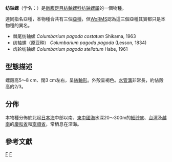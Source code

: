 {{Speciesbox
| taxon = Columbarium pagoda
| authority = (Lesson, 1834)
}}

'''纺轴螺'''（学名：{{lang|la|''Columbarium pagoda''}}）是[[新腹足目|新腹足目]][[紡軸螺科|紡軸螺科]]{{r|shelldoc_200118|Bouchet 2017}}[[纺轴螺属|纺轴螺属]]的一個物種{{r|shell_1336}}。

連同指名亞種，本物種合共有三個[[亞種|亞種]]，但[[WoRMS|WoRMS]]認為這三個亞種其實都只是本物種的異名。
* 棘尾纺轴螺 ''Columbarium pagoda costatum'' Shikama, 1963
* 纺轴螺（原亚种） ''Columbarium pagoda pagoda'' (Lesson, 1834)
* 齿轮纺轴螺 ''Columbarium pagoda stellatum'' Habe, 1961

==型態描述==
螺殻高5〜8 cm、闊3 cm左右，呈[[紡軸形|紡軸形]]。外殻呈褐色。[[水管溝|水管溝]]非常長，約佔殻高的2/3。

==分佈==
本物種分佈於北起[[日本海|日本海]]中部以南、[[東中國海|東中國海]]水深20〜300m的[[細砂底|細砂底]]、[[台湾|台湾]]{{r|shell_1336|shelldoc_320090219045}}及[[越南|越南]]的[[慶和省|慶和省]]和[[寧順省|寧順省]]{{r |shell_1336|shelldoc_720090224022}}，常栖息在深海。

==參考文獻==
{{reflist |refs=
<ref name="Bouchet 2017">{{Bouchet 2017}}</ref>
<ref name="shell_1336">{{cite web
 |url=http://shell.sinica.edu.tw/chinese/shellbase_detail.php?science_no=1336
 |title=国际贝库：纺轴螺
 |publisher=台湾贝类资料库
 |accessdate=2009-08-11
 |archive-date=2016-03-04
 |archive-url=https://web.archive.org/web/20160304104854/http://shell.sinica.edu.tw/chinese/shellbase_detail.php?science_no=1336
 |dead-url=no
 }}</ref>
<ref name="shelldoc_200118">{{shelldoc_200118}}</ref>
<ref name="shelldoc_320090219045">{{shelldoc_320090219045}}</ref>
<ref name="shelldoc_720090224022">{{shelldoc_720090224022}}</ref>
}}

{{Taxonbar}}

[[Category:纺轴螺属|F]]
[[Category:_1834年描述的动物|F]]